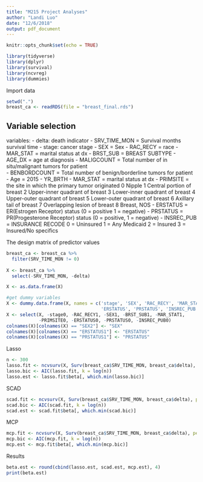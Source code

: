 ```yaml
---
title: "M215 Project Analyses"
author: "Landi Luo"
date: "12/6/2018"
output: pdf_document
---
```


```r
knitr::opts_chunk$set(echo = TRUE)
```

```r
library(tidyverse)
library(dplyr)
library(survival)
library(ncvreg)
library(dummies)
```

Import data
```r
setwd(".")
breast_ca <- readRDS(file = "breast_final.rds")
```


## Variable selection

variables:
- delta: death indicator
- SRV_TIME_MON = Survival months survival time
- stage: cancer stage
- SEX = Sex
- RAC_RECY = race
- MAR_STAT = marital status at dx
- BRST_SUB = BREAST SUBTYPE
- AGE_DX = age at diagnosis
- MALIGCOUNT = Total number of in situ/malignant tumors for patient       
- BENBORDCOUNT = Total number of benign/borderline tumors for patient
- Age = 2015 - YR_BRTH
- MAR_STAT = marital status at dx
- PRIMSITE = the site in which the primary tumor originated
     0    Nipple
     1    Central portion of breast
     2    Upper-inner quadrant of breast
     3    Lower-inner quadrant of breast
     4    Upper-outer quadrant of breast
     5    Lower-outer quadrant of breast
     6    Axillary tail of breast
     7    Overlapping lesion of breast
     8    Breast, NOS
- ERSTATUS = ER(Estrogen Receptor) status (0 = positive 1 = negative)
- PRSTATUS = PR(Progesterone Receptor) status (0 = positive, 1 = negative)
- INSREC_PUB = INSURANCE RECODE
    0 = Uninsured
    1 = Any Medicaid
    2 = Insured
    3 = Insured/No specifics


The design matrix of predictor values
```r
breast_ca <- breast_ca %>% 
  filter(SRV_TIME_MON != 0)
  
X <- breast_ca %>% 
  select(-SRV_TIME_MON, -delta)

X <- as.data.frame(X)

#get dummy variables
X <- dummy.data.frame(X, names = c('stage', 'SEX', 'RAC_RECY', 'MAR_STAT', 'BRST_SUB', 'PRIMSITE',
                                   'ERSTATUS', 'PRSTATUS', 'INSREC_PUB'))
X <- select(X, -stage0, -RAC_RECY1, -SEX1, -BRST_SUB1, -MAR_STAT1, 
            -PRIMSITE0, -ERSTATUS0, -PRSTATUS0, -INSREC_PUB0)
colnames(X)[colnames(X) == "SEX2"] <- "SEX"
colnames(X)[colnames(X) == "ERSTATUS1"] <- "ERSTATUS"
colnames(X)[colnames(X) == "PRSTATUS1"] <- "PRSTATUS"

```

Lasso
```r
n <- 300
lasso.fit <- ncvsurv(X, Surv(breast_ca$SRV_TIME_MON, breast_ca$delta), penalty = "lasso", nlambda = 25)
lasso.bic <- AIC(lasso.fit, k = log(n))
lasso.est <- lasso.fit$beta[, which.min(lasso.bic)]

```

SCAD
```r
scad.fit <- ncvsurv(X, Surv(breast_ca$SRV_TIME_MON, breast_ca$delta), penalty = "SCAD", nlambda = 25) 
scad.bic <- AIC(scad.fit, k = log(n))
scad.est <- scad.fit$beta[, which.min(scad.bic)]
```

MCP
```r
mcp.fit <- ncvsurv(X, Surv(breast_ca$SRV_TIME_MON, breast_ca$delta), penalty = "MCP", nlambda = 25)
mcp.bic <- AIC(mcp.fit, k = log(n))
mcp.est <- mcp.fit$beta[, which.min(mcp.bic)]
```

Results
```r
beta.est <- round(cbind(lasso.est, scad.est, mcp.est), 4)
print(beta.est)
```